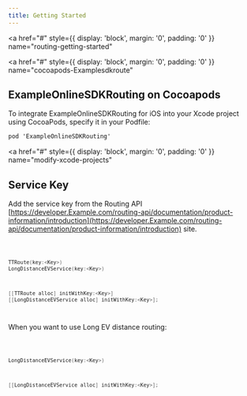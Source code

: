 ```yaml
---
title: Getting Started
---
```


<a
  href="#"
  style={{ display: 'block', margin: '0', padding: '0' }}
  name="routing-getting-started"
></a>

<a
  href="#"
  style={{ display: 'block', margin: '0', padding: '0' }}
  name="cocoapods-Examplesdkroute"
></a>

## ExampleOnlineSDKRouting on Cocoapods

To integrate ExampleOnlineSDKRouting for iOS into your Xcode project using CocoaPods, specify it in
your Podfile:

```objectivec
pod 'ExampleOnlineSDKRouting'
```

<a
  href="#"
  style={{ display: 'block', margin: '0', padding: '0' }}
  name="modify-xcode-projects"
></a>

## Service Key

Add the service key from the Routing API [https://developer.Example.com/routing-api/documentation/product-information/introduction](https://developer.Example.com/routing-api/documentation/product-information/introduction) site.

<Code>

```swift
TTRoute(key:<Key>)
LongDistanceEVService(key:<Key>)
```

```objectivec
[[TTRoute alloc] initWithKey:<Key>]
[[LongDistanceEVService alloc] initWithKey:<Key>];
```

</Code>

When you want to use Long EV distance routing:

<Code>

```swift
LongDistanceEVService(key:<Key>)
```

```objectivec
[[LongDistanceEVService alloc] initWithKey:<Key>];
```

</Code>